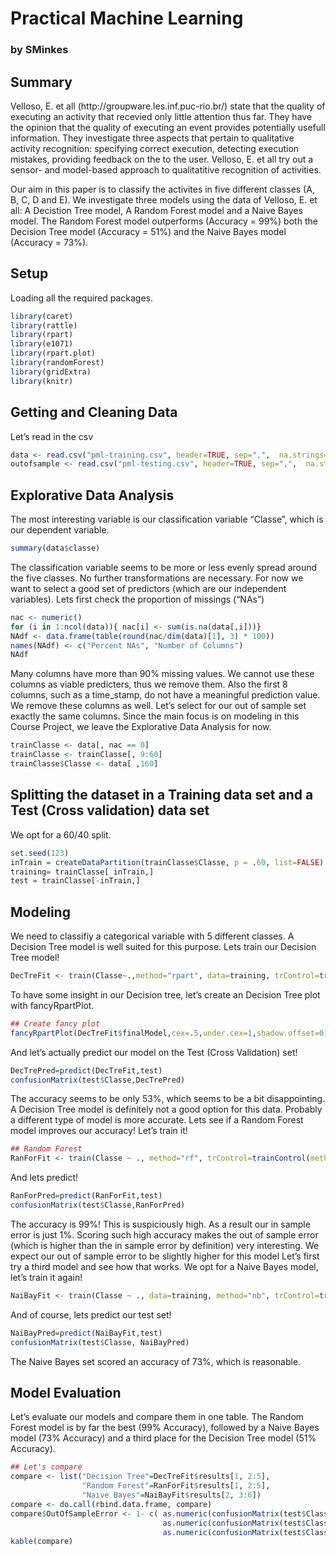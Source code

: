 # Practical Machine Learning
### by SMinkes

## Summary

Velloso, E. et all (http://groupware.les.inf.puc-rio.br/)  state that the quality of executing an activity that recevied only little attention thus far. They have the opinion that the quality of executing an event provides potentially usefull information. They investigate three aspects that pertain to qualitative activity recognition: specifying correct execution, detecting execution mistakes, providing feedback on the to the user. Velloso, E. et all try out a sensor- and model-based approach to qualitatitive recognition of activities. 

Our aim in this paper is to classify the activites in five different classes (A, B, C, D and E). We investigate three models using the data of Velloso, E. et all: A Decistion Tree model, A Random Forest model and a Naive Bayes model. The Random Forest model outperforms (Accuracy = 99%) both the Decision Tree model (Accuracy = 51%) and the Naive Bayes model (Accuracy = 73%).

## Setup

Loading all the required packages.

```r
library(caret)
library(rattle)
library(rpart)
library(e1071)
library(rpart.plot)
library(randomForest)
library(gridExtra)
library(knitr)
```

## Getting and Cleaning Data

Let's read in the csv

```r
data <- read.csv("pml-training.csv", header=TRUE, sep=",",  na.strings=c("NA","#DIV/0!",""))
outofsample <- read.csv("pml-testing.csv", header=TRUE, sep=",",  na.strings=c("NA","#DIV/0!",""))
```

## Explorative Data Analysis

The most interesting variable is our classification variable "Classe", which is our dependent variable.
```r
summary(data$classe)
```

The classification variable seems to be more or less evenly spread around the five classes. No further transformations are necessary. For now we want to select a good set of predictors (which are our independent variables). Lets first check the proportion of missings ("NAs")

```r
nac <- numeric() 
for (i in 1:ncol(data)){ nac[i] <- sum(is.na(data[,i]))}
NAdf <- data.frame(table(round(nac/dim(data)[1], 3) * 100))
names(NAdf) <- c("Percent NAs", "Number of Columns")
NAdf
```

Many columns have more than 90% missing values. We cannot use these columns as viable predicters, thus we remove them. Also the first 8 columns, such as a time_stamp, do not have a meaningful prediction value. We remove these columns as well. Let's select for our out of sample set exactly the same columns. Since the main focus is on modeling in this Course Project, we leave the Explorative Data Analysis for now.

```r
trainClasse <- data[, nac == 0]
trainClasse <- trainClasse[, 9:60]
trainClasse$Classe <- data[ ,160]
```

## Splitting the dataset in a Training data set and a Test (Cross validation) data set

We opt for a 60/40 split.

```r
set.seed(123)
inTrain = createDataPartition(trainClasse$Classe, p = .60, list=FALSE)
training= trainClasse[ inTrain,]
test = trainClasse[-inTrain,]
```

## Modeling

We need to classifiy a categorical variable with 5 different classes. A Decision Tree model is well suited for this purpose. Lets train our Decision Tree model!


```r
DecTreFit <- train(Classe~.,method="rpart", data=training, trControl=trainControl(method = "cv", number = 4))
```

To have some insight in our Decision tree, let's create an Decision Tree plot with fancyRpartPlot.

```r
## Create fancy plot
fancyRpartPlot(DecTreFit$finalModel,cex=.5,under.cex=1,shadow.offset=0)
```

And let's actually predict our model on the Test (Cross Validation) set!

```r
DecTrePred=predict(DecTreFit,test)
confusionMatrix(test$Classe,DecTrePred)
```

The accuracy seems to be only 53%, which seems to be a bit disappointing. A Decision Tree model is definitely not a good option for this data. Probably a different type of model is more accurate. Lets see if a Random Forest model improves our accuracy! Let's train it!

```r
## Random Forest
RanForFit <- train(Classe ~ ., method="rf", trControl=trainControl(method = "cv", number = 4), data=training)
```

And lets predict!

```r
RanForPred=predict(RanForFit,test)
confusionMatrix(test$Classe,RanForPred)
```

The accuracy is 99%! This is suspiciously high. As a result our in sample error is just 1%. Scoring such high accuracy makes the out of sample error (which is higher than the in sample error by definition) very interesting. We expect our out of sample error to be slightly higher for this model Let's first try a third model and see how that works. We opt for a Naive Bayes model, let's train it again!

```r
NaiBayFit <- train(Classe ~ ., data=training, method="nb", trControl=trainControl(method = "cv", number = 4))
```

And of course, lets predict our test set!

```r
NaiBayPred=predict(NaiBayFit,test)
confusionMatrix(test$Classe, NaiBayPred)
```

The Naive Bayes set scored an accuracy of 73%, which is reasonable. 

## Model Evaluation

Let's evaluate our models and compare them in one table. The Random Forest model is by far the best (99% Accuracy), followed by a Naive Bayes model (73% Accuracy) and a third place for the Decision Tree model (51% Accuracy).

```r
## Let's compare
compare <- list("Decision Tree"=DecTreFit$results[1, 2:5], 
                "Random Forest"=RanForFit$results[1, 2:5], 
                "Naive Bayes"=NaiBayFit$results[2, 3:6])
compare <- do.call(rbind.data.frame, compare)
compare$OutOfSampleError <- 1- c( as.numeric(confusionMatrix(test$Classe, DecTrePred)[[3]][1]),
                                  as.numeric(confusionMatrix(test$Classe, RanForPred)[[3]][1]),
                                  as.numeric(confusionMatrix(test$Classe, NaiBayPred)[[3]][1]))
kable(compare)
```
